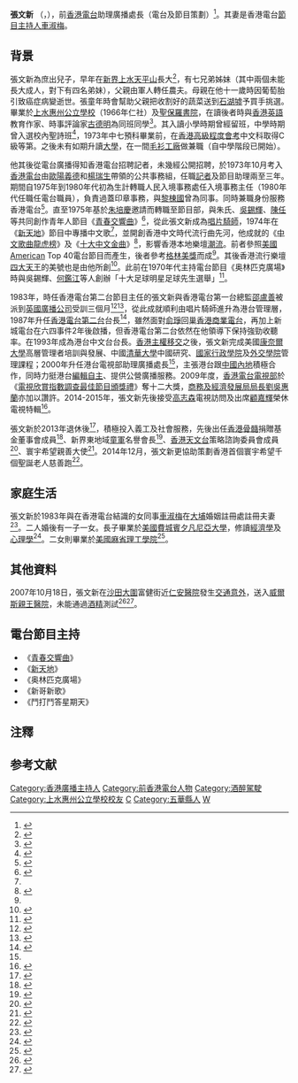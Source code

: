 {{Infobox Person
|姓名 = 張文新
|羅馬拼音 = Cheung Man Sun
|綽號 = 氣勢張<ref>{{cite web |url=http://www.am1470.com/hot_topics_detail.php?i=1471 |title=連續兩個星期六 張文新 @ Delon 鬆趣D態度 一個充滿智慧的訪問 |last= |first= |date=2013-07-17|website= |publisher=加拿大中文電台 |access-date=2021-01-16|quote=}}</ref>
|國籍 = {{CHN-HKG}}
|籍貫 = [[廣東省|廣東省]][[梅州市|梅州市]][[五華縣|五華縣]]<ref>{{cite web |url=https://archive.ph/1Cm49 |title=籍貫 |last= |first= |date=2016-09-13|website= |publisher=Man Sun Cheung |access-date=2021-01-16|quote=}}</ref>
|出生日期 = {{Birth date and age|1953|10|29}}<ref>{{cite news | title=結婚30周年 張文新鑽戒贈賢妻 | url=http://paper.wenweipo.com/2013/10/15/EN1310150024.htm | page= | publisher=香港文匯報 | date=2013-10-15 | accessdate=2021-01-16 | quote= | archive-date=2018-01-15 | archive-url=https://web.archive.org/web/20180115171309/http://paper.wenweipo.com/2013/10/15/EN1310150024.htm | dead-url=no }}</ref>
|職業 = [[官員|官員]]、[[電台節目主持|電台節目主持]]
|教育程度 = 中七
|母校 = [[上水惠州公立學校|上水惠州公立學校]]<ref>{{cite web |url=https://archive.ph/ISelL |title=上水惠州公立學校（仁社）同學 大嶼山昂坪360 大佛及大澳一天遊 |last= |first= |date=2017-12-27 |website= |publisher=George Yu |access-date=2021-01-16|quote=}}</ref><br>[[聖保羅書院|聖保羅書院]]
|配偶 = {{marriage|[[車淑梅|車淑梅]]|1983}}<ref>{{cite news | title=張文新昨娶車淑梅 媒人公吳錫輝缺席 | url=https://mmis.hkpl.gov.hk/coverpage/-/coverpage/view?_coverpage_WAR_mmisportalportlet_hsf=%E5%BC%B5%E6%96%87%E6%96%B0&p_r_p_-1078056564_c=QF757YsWv58StS6UNkXpii8%2B%2Bj2cEinK&_coverpage_WAR_mmisportalportlet_o=1&_coverpage_WAR_mmisportalportlet_actual_q=%28%20verbatim_dc.collection%3A%28%22Old%5C%20HK%5C%20Newspapers%22%29%20%29%20AND+%28%20%28%20allTermsMandatory%3A%28true%29%20OR+all_dc.title%3A%28%E5%BC%B5%E6%96%87%E6%96%B0%29%20OR+all_dc.creator%3A%28%E5%BC%B5%E6%96%87%E6%96%B0%29%20OR+all_dc.contributor%3A%28%E5%BC%B5%E6%96%87%E6%96%B0%29%20OR+all_dc.subject%3A%28%E5%BC%B5%E6%96%87%E6%96%B0%29%20OR+fulltext%3A%28%E5%BC%B5%E6%96%87%E6%96%B0%29%20OR+all_dc.description%3A%28%E5%BC%B5%E6%96%87%E6%96%B0%29%20%29%20%29&_coverpage_WAR_mmisportalportlet_sort_field=score&_coverpage_WAR_mmisportalportlet_sort_order=desc | page=9 | publisher=香港工商日報 | date=1983-09-17 | accessdate=2021-01-16 | quote= | archive-date=2021-01-22 | archive-url=https://web.archive.org/web/20210122001605/https://mmis.hkpl.gov.hk/coverpage/-/coverpage/view?_coverpage_WAR_mmisportalportlet_hsf=%E5%BC%B5%E6%96%87%E6%96%B0&p_r_p_-1078056564_c=QF757YsWv58StS6UNkXpii8%2B%2Bj2cEinK&_coverpage_WAR_mmisportalportlet_o=1&_coverpage_WAR_mmisportalportlet_actual_q=(%20verbatim_dc.collection:(%22Old%5C%20HK%5C%20Newspapers%22)%20)%20AND+(%20(%20allTermsMandatory:(true)%20OR+all_dc.title:(%E5%BC%B5%E6%96%87%E6%96%B0)%20OR+all_dc.creator:(%E5%BC%B5%E6%96%87%E6%96%B0)%20OR+all_dc.contributor:(%E5%BC%B5%E6%96%87%E6%96%B0)%20OR+all_dc.subject:(%E5%BC%B5%E6%96%87%E6%96%B0)%20OR+fulltext:(%E5%BC%B5%E6%96%87%E6%96%B0)%20OR+all_dc.description:(%E5%BC%B5%E6%96%87%E6%96%B0)%20)%20)&_coverpage_WAR_mmisportalportlet_sort_field=score&_coverpage_WAR_mmisportalportlet_sort_order=desc | dead-url=no }}</ref>
|子女 = 長子：張家瑋<ref name="張文新、車淑梅：RADIO家家">{{cite web |url=https://www.master-insight.com/%E5%BC%B5%E6%96%87%E6%96%B0%E3%80%81%E8%BB%8A%E6%B7%91%E6%A2%85%EF%BC%9Aradio%E5%AE%B6%E5%AE%B6/ |title=張文新、車淑梅：RADIO家家 |last= |first= |date=2020-12-03 |website= |publisher=灼見名家 |access-date=2021-01-16 |quote= |archive-date=2021-01-28 |archive-url=https://web.archive.org/web/20210128122321/https://www.master-insight.com/%e5%bc%b5%e6%96%87%e6%96%b0%e3%80%81%e8%bb%8a%e6%b7%91%e6%a2%85%ef%bc%9aradio%e5%ae%b6%e5%ae%b6/ |dead-url=no }}</ref><br>幼女：張家晞<ref name="張文新、車淑梅：RADIO家家" />
|signature = [[File:Cheung_Man_Sun's_signature.png|180px]]
}}

'''張文新''' （{{lang-en|Cheung Man Sun}}，{{bd|1953年|10月29日}}），前[[香港電台|香港電台]]助理廣播處長（電台及節目策劃）<ref>{{cite news | title=香港電台高層蒞臨恒管參訪 | url=https://www.hsu.edu.hk/hk/509-cpao-20120806/ | page= | publisher=香港恒生大學 | date=2012-08-06 | accessdate=2021-01-16 | quote= | archive-date=2021-01-21 | archive-url=https://web.archive.org/web/20210121235027/https://www.hsu.edu.hk/hk/509-cpao-20120806/ | dead-url=no }}</ref>。其妻是香港電台[[節目主持人|節目主持人]][[車淑梅|車淑梅]]。

==背景==
張文新為庶出兒子{{noteTag|name=守下留情1|關於張文新為庶出兒子、學業情況以及到毛衫工廠當兼職的資料出自香港電台第二台廣播節目《守下留情》於2018年1月2日播出的訪問。}}，早年在[[新界|新界]][[上水|上水]][[天平山_(香港)|天平山]]長大{{noteTag|name=守下留情|關於張文新成長地、家庭背景、父親職業以及童年生活的資料出自香港電台第二台廣播節目《守下留情》於2018年1月1日播出的訪問。}}{{noteTag|name=守下留情2|關於張文新在天平山成長、學業成績、中七預科畢業後去向以及個人發展的資料出自香港電台第二台廣播節目《守下留情》於2018年1月3日播出的訪問。}}<ref>{{cite web |url=https://archive.ph/55Kch |title=成長地 |last= |first= |date=2020-08-19|website= |publisher=Man Sun Cheung |access-date=2021-01-16|quote=}}</ref>，有七兄弟姊妹（其中兩個未能長大成人，對下有四名弟妹）{{noteTag|name=守下留情}}，父親由軍人轉任農夫{{noteTag|name=守下留情}}。母親在他十一歲時因葡萄胎引致癌症病變逝世{{noteTag|name=守下留情}}。張童年時會幫助父親把收割好的蔬菜送到[[石湖墟|石湖墟]]予買手挑選{{noteTag|name=守下留情}}。畢業於[[上水惠州公立學校|上水惠州公立學校]]（1966年仁社）及[[聖保羅書院|聖保羅書院]]，在讀後者時與[[香港|香港]][[英語|英語]]教育作家、時事評論家[[古德明|古德明]]為同班同學<ref>{{cite book |author1=阮佩儀 |title=非常人語 |date=2008 |publisher=精英文化動力 |page=34 |quote=張文新是古德明聖保羅書院的同班同學，張文新說他們同唸中四文科A班。 |url= }}</ref>。其入讀小學時期曾經留班{{noteTag|name=守下留情1}}，中學時期曾入選校內聖詩班<ref>{{cite news | title=張文新偕妻車淑梅 慶祝聖保羅書院165周年 | url=https://www.epochtimes.com/b5/16/11/23/n8519904.htm | page= | publisher=大紀元 | date=2016-11-23 | accessdate=2021-01-16 | quote= | archive-date=2021-01-21 | archive-url=https://web.archive.org/web/20210121221343/https://www.epochtimes.com/b5/16/11/23/n8519904.htm | dead-url=no }}</ref>，1973年中七預科畢業前，在[[香港高級程度會考|香港高級程度會考]]中文科取得C級等第{{noteTag|name=守下留情2}}。之後未有如期升讀[[大學|大學]]{{noteTag|name=守下留情2}}，在一間[[毛衫|毛衫]][[工廠|工廠]]做兼職（自中學階段已開始{{noteTag|name=守下留情1}}）。

他其後從電台廣播得知香港電台招聘記者{{noteTag|name=守下留情2}}，未幾經公開招聘，於1973年10月考入[[香港電台|香港電台]]由[[歐陽義德|歐陽義德]]和[[楊瑞生|楊瑞生]]帶領的公共事務組，任職[[記者|記者]]及節目助理兩至三年{{noteTag|name=守下留情2}}。期間自1975年到1980年代初為生計轉職人民入境事務處任入境事務主任（1980年代任職任電台職員）{{noteTag|name=守下留情2}}，負責過蓋印章事務{{noteTag|name=守下留情2}}，與[[黎棟國|黎棟國]]曾為同事{{noteTag|name=守下留情2}}。同時兼職身份服務香港電台<ref name="金曲之父細時耕田">{{cite news | title=金曲之父細時耕田 | url=https://hk.appledaily.com/local/20071020/A6ZBVBFZH5Y4MSHUX3WK2VMAP4/ | page= | publisher=香港蘋果日報 | date=2007-10-20 | accessdate=2021-01-1 6 | quote= | archive-date=2021-06-21 | archive-url=https://web.archive.org/web/20210621190215/https://hk.appledaily.com/local/20071020/A6ZBVBFZH5Y4MSHUX3WK2VMAP4/ | dead-url=yes }}</ref>。直至1975年基於[[朱培慶|朱培慶]]邀請而轉職至節目部{{noteTag|name=守下留情2}}，與朱氏、[[吳錫輝|吳錫輝]]、[[陳任|陳任]]等共同創作青年人節目《[[青春交響曲|青春交響曲]]》<ref name="「靑春交响曲」 張文新的願望">{{cite news | title=「靑春交响曲」 張文新的願望 | url=https://mmis.hkpl.gov.hk/coverpage/-/coverpage/view?_coverpage_WAR_mmisportalportlet_hsf=%E5%BC%B5%E6%96%87%E6%96%B0&p_r_p_-1078056564_c=QF757YsWv59%2F9WIUSQ5l76G0H6guofgI&_coverpage_WAR_mmisportalportlet_o=9&_coverpage_WAR_mmisportalportlet_actual_q=%28%20verbatim_dc.collection%3A%28%22Old%5C%20HK%5C%20Newspapers%22%29%20%29%20AND+%28%20%28%20allTermsMandatory%3A%28true%29%20OR+all_dc.title%3A%28%E5%BC%B5%E6%96%87%E6%96%B0%29%20OR+all_dc.creator%3A%28%E5%BC%B5%E6%96%87%E6%96%B0%29%20OR+all_dc.contributor%3A%28%E5%BC%B5%E6%96%87%E6%96%B0%29%20OR+all_dc.subject%3A%28%E5%BC%B5%E6%96%87%E6%96%B0%29%20OR+fulltext%3A%28%E5%BC%B5%E6%96%87%E6%96%B0%29%20OR+all_dc.description%3A%28%E5%BC%B5%E6%96%87%E6%96%B0%29%20%29%20%29&_coverpage_WAR_mmisportalportlet_sort_field=score&_coverpage_WAR_mmisportalportlet_sort_order=desc | page=16 | publisher=華僑日報 | date=1976-02-06 | accessdate=2021-01-16 | quote= | archive-date=2021-01-22 | archive-url=https://web.archive.org/web/20210122035047/https://mmis.hkpl.gov.hk/coverpage/-/coverpage/view?_coverpage_WAR_mmisportalportlet_hsf=%E5%BC%B5%E6%96%87%E6%96%B0&p_r_p_-1078056564_c=QF757YsWv59%2F9WIUSQ5l76G0H6guofgI&_coverpage_WAR_mmisportalportlet_o=9&_coverpage_WAR_mmisportalportlet_actual_q=%28%20verbatim_dc.collection%3A%28%22Old%5C%20HK%5C%20Newspapers%22%29%20%29%20AND+%28%20%28%20allTermsMandatory%3A%28true%29%20OR+all_dc.title%3A%28%E5%BC%B5%E6%96%87%E6%96%B0%29%20OR+all_dc.creator%3A%28%E5%BC%B5%E6%96%87%E6%96%B0%29%20OR+all_dc.contributor%3A%28%E5%BC%B5%E6%96%87%E6%96%B0%29%20OR+all_dc.subject%3A%28%E5%BC%B5%E6%96%87%E6%96%B0%29%20OR+fulltext%3A%28%E5%BC%B5%E6%96%87%E6%96%B0%29%20OR+all_dc.description%3A%28%E5%BC%B5%E6%96%87%E6%96%B0%29%20%29%20%29&_coverpage_WAR_mmisportalportlet_sort_field=score&_coverpage_WAR_mmisportalportlet_sort_order=desc | dead-url=no }}</ref>，從此張文新成為[[唱片騎師|唱片騎師]]，1974年在《[[新天地|新天地]]》節目中專播中文歌<ref name="「靑春交响曲」 張文新的願望" />，並開創香港中文時代流行曲先河，他成就的《[[中文歌曲龍虎榜|中文歌曲龍虎榜]]》及《[[十大中文金曲|十大中文金曲]]》<ref>{{cite news | title=《香港故事─聲光路上》壓軸播出 張文新陳慧嫻一起話當年 | url=http://www.vakiodaily.com/news/view/id/276626 | page= | publisher=華僑報 | date=2018-08-17| accessdate=2021-01-16|quote= }}</ref>，影響香港本地樂壇[[潮流|潮流]]。前者參照[[美國|美國]]American Top 40電台節目而產生，後者參考[[葛萊美獎|格林美獎]]而成<ref name="金曲之父細時耕田" />。其後香港流行樂壇[[香港四大天王|四大天王]]的美號也是由他所創<ref>{{cite news | title=揭四大天王由來之謎 郭富城曾獲港台力捧 | url=https://www.epochtimes.com/b5/13/6/22/n3899647.htm | page= | publisher=大紀元 | date=2013-06-22 | accessdate=2021-01-16 | quote= | archive-date=2021-01-23 | archive-url=https://web.archive.org/web/20210123004357/https://www.epochtimes.com/b5/13/6/22/n3899647.htm | dead-url=no }}</ref>。此前在1970年代主持電台節目《奥林匹克廣場》時與吳錫輝、[[何鑑江|何鑑江]]等人創辦「十大足球明星足球先生選舉」<ref>{{cite web |url=https://archive.ph/simvc |title=工作經歷 |last= |first= |date=2020-12-01|website= |publisher=Man Sun Cheung |access-date=2021-01-16|quote=}}</ref>。

1983年，時任香港電台第二台節目主任的張文新與香港電台第一台總監[[邵盧善|邵盧善]]被派到[[英國廣播公司|英國廣播公司]]受訓三個月<ref>{{cite news | title=邵盧善與張文新 被派赴英倫受訓 | url=https://mmis.hkpl.gov.hk/coverpage/-/coverpage/view?_coverpage_WAR_mmisportalportlet_hsf=%E5%BC%B5%E6%96%87%E6%96%B0&p_r_p_-1078056564_c=QF757YsWv58StS6UNkXpijAE5ZlQwMm6&_coverpage_WAR_mmisportalportlet_o=2&_coverpage_WAR_mmisportalportlet_actual_q=%28%20verbatim_dc.collection%3A%28%22Old%5C%20HK%5C%20Newspapers%22%29%20%29%20AND+%28%20%28%20allTermsMandatory%3A%28true%29%20OR+all_dc.title%3A%28%E5%BC%B5%E6%96%87%E6%96%B0%29%20OR+all_dc.creator%3A%28%E5%BC%B5%E6%96%87%E6%96%B0%29%20OR+all_dc.contributor%3A%28%E5%BC%B5%E6%96%87%E6%96%B0%29%20OR+all_dc.subject%3A%28%E5%BC%B5%E6%96%87%E6%96%B0%29%20OR+fulltext%3A%28%E5%BC%B5%E6%96%87%E6%96%B0%29%20OR+all_dc.description%3A%28%E5%BC%B5%E6%96%87%E6%96%B0%29%20%29%20%29&_coverpage_WAR_mmisportalportlet_sort_field=score&_coverpage_WAR_mmisportalportlet_sort_order=desc | page=9 | publisher=香港工商日報 | date=1983-08-14 | accessdate=2021-01-16 | quote= | archive-date=2021-01-28 | archive-url=https://web.archive.org/web/20210128095610/https://mmis.hkpl.gov.hk/coverpage/-/coverpage/view?_coverpage_WAR_mmisportalportlet_hsf=%E5%BC%B5%E6%96%87%E6%96%B0&p_r_p_-1078056564_c=QF757YsWv58StS6UNkXpijAE5ZlQwMm6&_coverpage_WAR_mmisportalportlet_o=2&_coverpage_WAR_mmisportalportlet_actual_q=%28%20verbatim_dc.collection%3A%28%22Old%5C%20HK%5C%20Newspapers%22%29%20%29%20AND+%28%20%28%20allTermsMandatory%3A%28true%29%20OR+all_dc.title%3A%28%E5%BC%B5%E6%96%87%E6%96%B0%29%20OR+all_dc.creator%3A%28%E5%BC%B5%E6%96%87%E6%96%B0%29%20OR+all_dc.contributor%3A%28%E5%BC%B5%E6%96%87%E6%96%B0%29%20OR+all_dc.subject%3A%28%E5%BC%B5%E6%96%87%E6%96%B0%29%20OR+fulltext%3A%28%E5%BC%B5%E6%96%87%E6%96%B0%29%20OR+all_dc.description%3A%28%E5%BC%B5%E6%96%87%E6%96%B0%29%20%29%20%29&_coverpage_WAR_mmisportalportlet_sort_order=desc&_coverpage_WAR_mmisportalportlet_sort_field=score | dead-url=no }}</ref><ref>{{cite news | title=張文新到英電台受訓 車淑梅好事近 | url=https://mmis.hkpl.gov.hk/coverpage/-/coverpage/view?_coverpage_WAR_mmisportalportlet_hsf=%E5%BC%B5%E6%96%87%E6%96%B0&p_r_p_-1078056564_c=QF757YsWv58Sngm8Qm6Mn2g38fw5iQxI&_coverpage_WAR_mmisportalportlet_o=11&_coverpage_WAR_mmisportalportlet_actual_q=%28%20verbatim_dc.collection%3A%28%22Old%5C%20HK%5C%20Newspapers%22%29%20%29%20AND+%28%20%28%20allTermsMandatory%3A%28true%29%20OR+all_dc.title%3A%28%E5%BC%B5%E6%96%87%E6%96%B0%29%20OR+all_dc.creator%3A%28%E5%BC%B5%E6%96%87%E6%96%B0%29%20OR+all_dc.contributor%3A%28%E5%BC%B5%E6%96%87%E6%96%B0%29%20OR+all_dc.subject%3A%28%E5%BC%B5%E6%96%87%E6%96%B0%29%20OR+fulltext%3A%28%E5%BC%B5%E6%96%87%E6%96%B0%29%20OR+all_dc.description%3A%28%E5%BC%B5%E6%96%87%E6%96%B0%29%20%29%20%29&_coverpage_WAR_mmisportalportlet_sort_field=score&_coverpage_WAR_mmisportalportlet_sort_order=desc | page=15 | publisher=華僑日報 | date=1983-05-01 | accessdate=2021-01-16 | quote= | archive-date=2021-01-21 | archive-url=https://web.archive.org/web/20210121022358/https://mmis.hkpl.gov.hk/coverpage/-/coverpage/view?_coverpage_WAR_mmisportalportlet_hsf=%E5%BC%B5%E6%96%87%E6%96%B0&p_r_p_-1078056564_c=QF757YsWv58Sngm8Qm6Mn2g38fw5iQxI&_coverpage_WAR_mmisportalportlet_o=11&_coverpage_WAR_mmisportalportlet_actual_q=(%20verbatim_dc.collection:(%22Old%5C%20HK%5C%20Newspapers%22)%20)%20AND+(%20(%20allTermsMandatory:(true)%20OR+all_dc.title:(%E5%BC%B5%E6%96%87%E6%96%B0)%20OR+all_dc.creator:(%E5%BC%B5%E6%96%87%E6%96%B0)%20OR+all_dc.contributor:(%E5%BC%B5%E6%96%87%E6%96%B0)%20OR+all_dc.subject:(%E5%BC%B5%E6%96%87%E6%96%B0)%20OR+fulltext:(%E5%BC%B5%E6%96%87%E6%96%B0)%20OR+all_dc.description:(%E5%BC%B5%E6%96%87%E6%96%B0)%20)%20)&_coverpage_WAR_mmisportalportlet_sort_field=score&_coverpage_WAR_mmisportalportlet_sort_order=desc | dead-url=no }}</ref>，從此成就順利由唱片騎師進升為港台管理層，1987年升任[[香港電台第二台|香港電台第二台]]台長<ref>{{cite news | title=港台人造衛星直播 張文新升二台台長 | url=https://mmis.hkpl.gov.hk/coverpage/-/coverpage/view?_coverpage_WAR_mmisportalportlet_hsf=%E5%BC%B5%E6%96%87%E6%96%B0&p_r_p_-1078056564_c=QF757YsWv5%2FYxWHIw1Z7kUwdB0sgp14n&_coverpage_WAR_mmisportalportlet_o=13&_coverpage_WAR_mmisportalportlet_actual_q=%28%20verbatim_dc.collection%3A%28%22Old%5C%20HK%5C%20Newspapers%22%29%20%29%20AND+%28%20%28%20allTermsMandatory%3A%28true%29%20OR+all_dc.title%3A%28%E5%BC%B5%E6%96%87%E6%96%B0%29%20OR+all_dc.creator%3A%28%E5%BC%B5%E6%96%87%E6%96%B0%29%20OR+all_dc.contributor%3A%28%E5%BC%B5%E6%96%87%E6%96%B0%29%20OR+all_dc.subject%3A%28%E5%BC%B5%E6%96%87%E6%96%B0%29%20OR+fulltext%3A%28%E5%BC%B5%E6%96%87%E6%96%B0%29%20OR+all_dc.description%3A%28%E5%BC%B5%E6%96%87%E6%96%B0%29%20%29%20%29&_coverpage_WAR_mmisportalportlet_sort_field=score&_coverpage_WAR_mmisportalportlet_sort_order=desc | page=17 | publisher=華僑日報 | date=1987-01-07 | accessdate=2021-01-16 | quote= | archive-date=2021-01-23 | archive-url=https://web.archive.org/web/20210123170911/https://mmis.hkpl.gov.hk/coverpage/-/coverpage/view?_coverpage_WAR_mmisportalportlet_hsf=%E5%BC%B5%E6%96%87%E6%96%B0&p_r_p_-1078056564_c=QF757YsWv5%2FYxWHIw1Z7kUwdB0sgp14n&_coverpage_WAR_mmisportalportlet_o=13&_coverpage_WAR_mmisportalportlet_actual_q=%28%20verbatim_dc.collection%3A%28%22Old%5C%20HK%5C%20Newspapers%22%29%20%29%20AND+%28%20%28%20allTermsMandatory%3A%28true%29%20OR+all_dc.title%3A%28%E5%BC%B5%E6%96%87%E6%96%B0%29%20OR+all_dc.creator%3A%28%E5%BC%B5%E6%96%87%E6%96%B0%29%20OR+all_dc.contributor%3A%28%E5%BC%B5%E6%96%87%E6%96%B0%29%20OR+all_dc.subject%3A%28%E5%BC%B5%E6%96%87%E6%96%B0%29%20OR+fulltext%3A%28%E5%BC%B5%E6%96%87%E6%96%B0%29%20OR+all_dc.description%3A%28%E5%BC%B5%E6%96%87%E6%96%B0%29%20%29%20%29&_coverpage_WAR_mmisportalportlet_sort_field=score&_coverpage_WAR_mmisportalportlet_sort_order=desc | dead-url=no }}</ref>，雖然面對[[俞琤|俞琤]]回巢[[香港商業電台|香港商業電台]]，再加上新城電台在六四事件2年後啟播，但香港電台第二台依然在他領導下保持強勁收聽率。在1993年成為港台中文台台長。[[香港主權移交|香港主權移交]]之後，張文新完成美國[[康奈爾大學|康奈爾大學]]高層管理者培訓與發展、中國[[清華大學|清華大學]]中國研究、[[國家行政學院|國家行政學院]]及[[外交學院|外交學院]]管理課程；2000年升任港台電視部助理廣播處長<ref name="金曲之父細時耕田" />，主張港台跟[[中國內地|中國內地]]積極合作，同時力挺港台[[編輯自主|編輯自主]]、提供公營廣播服務。2009年度，[[香港電台電視部|香港電台電視部]]於《[[電視欣賞指數調查最佳節目頒獎禮|電視欣賞指數調查最佳節目頒獎禮]]》奪十二大獎，[[商務及經濟發展局局長|商務及經濟發展局局長]][[劉吳惠蘭|劉吳惠蘭]]亦加以讚許。2014-2015年，張文新先後接受[[高志森|高志森]]電視訪問及出席[[顧嘉輝|顧嘉輝]]榮休電視特輯<ref>{{cite web |url=https://www.youtube.com/watch?v=YqTfGOQsphU |title=《高志森微博》第135集 |last= |first= |date=2014 |website= |publisher= |access-date=2021-01-17 |quote= |archive-date=2016-03-15 |archive-url=https://web.archive.org/web/20160315052412/https://www.youtube.com/watch?v=YqTfGOQsphU |dead-url=no }}</ref>。

張文新於2013年退休後<ref>{{cite news | title=【狗仔出更】張文新車淑梅過退休生活 約老友淺水灣茶敍 | url=https://hk.appledaily.com/entertainment/20200517/WRF7PYHZAIOUO4MLYDHYTK262Q/ | page= | publisher=香港蘋果日報 | date=2020-05-17 | accessdate=2021-01-16 | quote= | archive-date=2021-06-21 | archive-url=https://web.archive.org/web/20210621190602/https://hk.appledaily.com/entertainment/20200517/WRF7PYHZAIOUO4MLYDHYTK262Q/ | dead-url=yes }}</ref>，積極投入義工及社會服務，先後出任[[香港|香港]][[骨髓|骨髓]]捐贈基金董事會成員<ref>{{cite news | title=指港人不了解《逃犯例》 張文新：港府宜再諮詢 | url=https://www.singtao.ca/3540617/2019-06-17/post-%E6%8C%87%E6%B8%AF%E4%BA%BA%E4%B8%8D%E4%BA%86%E8%A7%A3%E3%80%8A%E9%80%83%E7%8A%AF%E4%BE%8B%E3%80%8B-%E5%BC%B5%E6%96%87%E6%96%B0%EF%BC%9A%E6%B8%AF%E5%BA%9C%E5%AE%9C%E5%86%8D%E8%AB%AE%E8%A9%A2/?variant=zh-hk | page= | publisher=星島日報 | date=2019-06-17 | accessdate=2021-01-16 | quote= | archive-date=2021-01-29 | archive-url=https://web.archive.org/web/20210129044219/https://www.singtao.ca/3540617/2019-06-17/post-%e6%8c%87%e6%b8%af%e4%ba%ba%e4%b8%8d%e4%ba%86%e8%a7%a3%e3%80%8a%e9%80%83%e7%8a%af%e4%be%8b%e3%80%8b-%e5%bc%b5%e6%96%87%e6%96%b0%ef%bc%9a%e6%b8%af%e5%ba%9c%e5%ae%9c%e5%86%8d%e8%ab%ae%e8%a9%a2/?variant=zh-hk | dead-url=no }}</ref>、新界東地域[[童軍|童軍]]名譽會長<ref>{{cite web |url=http://www.nter-hkscout.org/download/3235_council&cSub%20Comm2019_15_8_2019.pdf |title=香港童軍總會新界東地域地域會務委員會(2019/2020) |last= |first= |date=2019-08-15 |website= |publisher=新界東地域童軍 |access-date=2021-01-16 |quote= |archive-date=2021-01-22 |archive-url=https://web.archive.org/web/20210122005843/http://www.nter-hkscout.org/download/3235_council%26cSub%20Comm2019_15_8_2019.pdf |dead-url=no }}</ref>、[[香港天文台|香港天文台]]策略諮詢委員會成員<ref>{{cite news | title=熱心公職 與天文台淵源厚 | url=https://www1.hkej.com/dailynews/finnews/article/2269339/%E7%86%B1%E5%BF%83%E5%85%AC%E8%81%B7+%E8%88%87%E5%A4%A9%E6%96%87%E5%8F%B0%E6%B7%B5%E6%BA%90%E5%8E%9A | page= | publisher=信報 | date=2019-10-07 | accessdate=2021-01-16 | quote= | archive-date=2021-01-30 | archive-url=https://web.archive.org/web/20210130154010/http://www1.hkej.com/dailynews/finnews/article/2269339/%E7%86%B1%E5%BF%83%E5%85%AC%E8%81%B7+%E8%88%87%E5%A4%A9%E6%96%87%E5%8F%B0%E6%B7%B5%E6%BA%90%E5%8E%9A | dead-url=no }}</ref>、寰宇希望親善大使<ref>{{cite web |url=https://www.hopeww.org.hk/cms_images/aboutus_newsletter_tc_150324121712.pdf |title=2015年春季通訊 |last= |first= |date= |website= |publisher=寰宇希望 |access-date=2021-01-16|quote=}}</ref>。2014年12月，張文新更協助策劃香港首個寰宇希望千個聖誕老人慈善跑<ref>{{cite news | title=任寰宇希望大使 為基層兒童籌款 | url=https://www1.hkej.com/dailynews/finnews/article/2269340/%E4%BB%BB%E5%AF%B0%E5%AE%87%E5%B8%8C%E6%9C%9B%E5%A4%A7%E4%BD%BF++%E7%82%BA%E5%9F%BA%E5%B1%A4%E5%85%92%E7%AB%A5%E7%B1%8C%E6%AC%BE | page= | publisher=信報 | date=2019-10-07 | accessdate=2021-01-16 | quote= | archive-date=2021-01-28 | archive-url=https://web.archive.org/web/20210128223536/http://www1.hkej.com/dailynews/finnews/article/2269340/%E4%BB%BB%E5%AF%B0%E5%AE%87%E5%B8%8C%E6%9C%9B%E5%A4%A7%E4%BD%BF++%E7%82%BA%E5%9F%BA%E5%B1%A4%E5%85%92%E7%AB%A5%E7%B1%8C%E6%AC%BE | dead-url=no }}</ref>。

==家庭生活==
張文新於1983年與在香港電台結識的女同事[[車淑梅|車淑梅]]在[[大埔區|大埔]]婚姻註冊處註冊夫妻<ref>{{cite news | title=張文新車淑梅 將赴英渡蜜月 | url=https://mmis.hkpl.gov.hk/coverpage/-/coverpage/view?_coverpage_WAR_mmisportalportlet_hsf=%E5%BC%B5%E6%96%87%E6%96%B0&p_r_p_-1078056564_c=QF757YsWv58Sngm8Qm6Mn0RCe44G7zno&_coverpage_WAR_mmisportalportlet_o=7&_coverpage_WAR_mmisportalportlet_actual_q=%28%20verbatim_dc.collection%3A%28%22Old%5C%20HK%5C%20Newspapers%22%29%20%29%20AND+%28%20%28%20allTermsMandatory%3A%28true%29%20OR+all_dc.title%3A%28%E5%BC%B5%E6%96%87%E6%96%B0%29%20OR+all_dc.creator%3A%28%E5%BC%B5%E6%96%87%E6%96%B0%29%20OR+all_dc.contributor%3A%28%E5%BC%B5%E6%96%87%E6%96%B0%29%20OR+all_dc.subject%3A%28%E5%BC%B5%E6%96%87%E6%96%B0%29%20OR+fulltext%3A%28%E5%BC%B5%E6%96%87%E6%96%B0%29%20OR+all_dc.description%3A%28%E5%BC%B5%E6%96%87%E6%96%B0%29%20%29%20%29&_coverpage_WAR_mmisportalportlet_sort_field=score&_coverpage_WAR_mmisportalportlet_sort_order=desc | page=20 | publisher=華僑日報 | date=1983-08-30 | accessdate=2021-01-16 | quote= | archive-date=2021-01-22 | archive-url=https://web.archive.org/web/20210122005320/https://mmis.hkpl.gov.hk/coverpage/-/coverpage/view?_coverpage_WAR_mmisportalportlet_hsf=%E5%BC%B5%E6%96%87%E6%96%B0&p_r_p_-1078056564_c=QF757YsWv58Sngm8Qm6Mn0RCe44G7zno&_coverpage_WAR_mmisportalportlet_o=7&_coverpage_WAR_mmisportalportlet_actual_q=(%20verbatim_dc.collection:(%22Old%5C%20HK%5C%20Newspapers%22)%20)%20AND+(%20(%20allTermsMandatory:(true)%20OR+all_dc.title:(%E5%BC%B5%E6%96%87%E6%96%B0)%20OR+all_dc.creator:(%E5%BC%B5%E6%96%87%E6%96%B0)%20OR+all_dc.contributor:(%E5%BC%B5%E6%96%87%E6%96%B0)%20OR+all_dc.subject:(%E5%BC%B5%E6%96%87%E6%96%B0)%20OR+fulltext:(%E5%BC%B5%E6%96%87%E6%96%B0)%20OR+all_dc.description:(%E5%BC%B5%E6%96%87%E6%96%B0)%20)%20)&_coverpage_WAR_mmisportalportlet_sort_field=score&_coverpage_WAR_mmisportalportlet_sort_order=desc | dead-url=no }}</ref>。二人婚後有一子一女。長子畢業於[[美國|美國]][[費城|費城]][[賓夕凡尼亞大學|賓夕凡尼亞大學]]，修讀[[經濟學|經濟學]]及[[心理學|心理學]]<ref>{{cite news | title=兒子獲榮譽學士 張文新父親節的最佳禮物 | url=http://paper.wenweipo.com/2007/06/10/EN0706100004.htm | page= | publisher=香港文匯報 | date=2007-06-10 | accessdate=2021-01-16 | quote= | archive-date=2021-01-21 | archive-url=https://web.archive.org/web/20210121234851/http://paper.wenweipo.com/2007/06/10/EN0706100004.htm | dead-url=no }}</ref>。二女則畢業於[[美國|美國]][[麻省理工學院|麻省理工學院]]<ref>{{cite news | title=六大長老同慶母親節 車淑梅抱孫如擁有世界 | url=https://ol.mingpao.com/ldy/showbiz/news/20190512/1557598677756/%E5%85%AD%E5%A4%A7%E9%95%B7%E8%80%81%E5%90%8C%E6%85%B6%E6%AF%8D%E8%A6%AA%E7%AF%80-%E8%BB%8A%E6%B7%91%E6%A2%85%E6%8A%B1%E5%AD%AB%E5%A6%82%E6%93%81%E6%9C%89%E4%B8%96%E7%95%8C | page= | publisher=明報 | date=2019-05-12 | accessdate=2021-01-16 | quote= | archive-date=2021-01-28 | archive-url=https://web.archive.org/web/20210128005226/https://ol.mingpao.com/ldy/showbiz/news/20190512/1557598677756/%e5%85%ad%e5%a4%a7%e9%95%b7%e8%80%81%e5%90%8c%e6%85%b6%e6%af%8d%e8%a6%aa%e7%af%80-%e8%bb%8a%e6%b7%91%e6%a2%85%e6%8a%b1%e5%ad%ab%e5%a6%82%e6%93%81%e6%9c%89%e4%b8%96%e7%95%8c | dead-url=no }}</ref>。

==其他資料==
2007年10月18日，張文新在[[沙田_(香港)|沙田]][[大圍|大圍]]富健街近[[仁安醫院|仁安醫院]]發生[[交通意外|交通意外]]，送入[[威爾斯親王醫院|威爾斯親王醫院]]，未能通過[[酒精|酒精]]測試<ref>{{cite news | title=涉醉駕撞山 張文新被捕 | url=http://paper.wenweipo.com/2007/10/20/YO0710200018.htm | page= | publisher=香港文匯報 | date=2007-10-20 | accessdate=2021-01-16 | quote= | archive-date=2021-01-22 | archive-url=https://web.archive.org/web/20210122000451/http://paper.wenweipo.com/2007/10/20/YO0710200018.htm | dead-url=no }}</ref><ref>{{cite news | title=港台高官醉駕被捕 張文新車毀人傷 | url=https://hk.appledaily.com/local/20071020/VW7M3UYBCF53UCROMMK5EDWIX4/ | page= | publisher=香港蘋果日報 | date=2007-10-20 | accessdate=2021-01-16 | quote= | archive-date=2021-06-21 | archive-url=https://web.archive.org/web/20210621170107/https://hk.appledaily.com/local/20071020/VW7M3UYBCF53UCROMMK5EDWIX4/ | dead-url=yes }}</ref>。

==電台節目主持==
*《[[青春交響曲|青春交響曲]]》
*《[[新天地|新天地]]》
*《奥林匹克廣場》
*《新哥新歌》
*《鬥打鬥答星期天》

==注釋==
{{noteFoot}}

==参考文献==
{{reflist|2}}

[[Category:香港廣播主持人|Category:香港廣播主持人]]
[[Category:前香港電台人物|Category:前香港電台人物]]
[[Category:酒醉駕駛|Category:酒醉駕駛]]
[[Category:上水惠州公立學校校友|Category:上水惠州公立學校校友]]
[[Category:聖保羅書院校友|C]]
[[Category:五華縣人|Category:五華縣人]]
[[Category:張姓|W]]